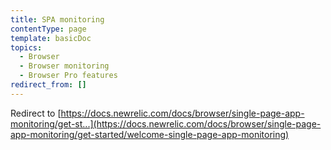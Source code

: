 ```yaml
---
title: SPA monitoring
contentType: page
template: basicDoc
topics:
  - Browser
  - Browser monitoring
  - Browser Pro features
redirect_from: []
---
```


Redirect to [https://docs.newrelic.com/docs/browser/single-page-app-monitoring/get-st...](https://docs.newrelic.com/docs/browser/single-page-app-monitoring/get-started/welcome-single-page-app-monitoring)

